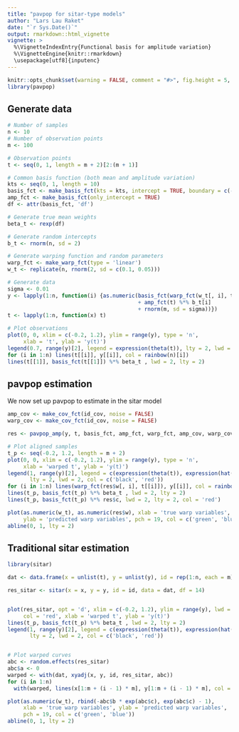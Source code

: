 ```yaml
---
title: "pavpop for sitar-type models"
author: "Lars Lau Raket"
date: "`r Sys.Date()`"
output: rmarkdown::html_vignette
vignette: >
  %\VignetteIndexEntry{Functional basis for amplitude variation}
  %\VignetteEngine{knitr::rmarkdown}
  \usepackage[utf8]{inputenc}
---
```

```r
knitr::opts_chunk$set(warning = FALSE, comment = "#>", fig.height = 5, fig.width = 7)
library(pavpop)
```

## Generate data

```r
# Number of samples
n <- 10 
# Number of observation points
m <- 100 

# Observation points
t <- seq(0, 1, length = m + 2)[2:(m + 1)] 

# Common basis function (both mean and amplitude variation)
kts <- seq(0, 1, length = 10)
basis_fct <- make_basis_fct(kts = kts, intercept = TRUE, boundary = c(-0.2, 1.2))
amp_fct <- make_basis_fct(only_intercept = TRUE)
df <- attr(basis_fct, 'df')

# Generate true mean weights 
beta_t <- rexp(df)

# Generate random intercepts
b_t <- rnorm(n, sd = 2)

# Generate warping function and random parameters
warp_fct <- make_warp_fct(type = 'linear')
w_t <- replicate(n, rnorm(2, sd = c(0.1, 0.05)))

# Generate data
sigma <- 0.01
y <- lapply(1:n, function(i) {as.numeric(basis_fct(warp_fct(w_t[, i], t)) %*% beta_t 
                                         + amp_fct(t) %*% b_t[i] 
                                         + rnorm(m, sd = sigma))}) 
t <- lapply(1:n, function(x) t)

# Plot observations
plot(0, 0, xlim = c(-0.2, 1.2), ylim = range(y), type = 'n', 
     xlab = 't', ylab = 'y(t)')
legend(0.7, range(y)[2], legend = expression(theta(t)), lty = 2, lwd = 2)
for (i in 1:n) lines(t[[i]], y[[i]], col = rainbow(n)[i])
lines(t[[1]], basis_fct(t[[1]]) %*% beta_t , lwd = 2, lty = 2)
```

## pavpop estimation

We now set up pavpop to estimate in the sitar model
```r
amp_cov <- make_cov_fct(id_cov, noise = FALSE)
warp_cov <- make_cov_fct(id_cov, noise = FALSE)

res <- pavpop_amp(y, t, basis_fct, amp_fct, warp_fct, amp_cov, warp_cov, iter = c(10, 10))

# Plot aligned samples
t_p <- seq(-0.2, 1.2, length = m + 2)
plot(0, 0, xlim = c(-0.2, 1.2), ylim = range(y), type = 'n', 
     xlab = 'warped t', ylab = 'y(t)')
legend(1, range(y)[2], legend = c(expression(theta(t)), expression(hat(theta)(t))), 
       lty = 2, lwd = 2, col = c('black', 'red'))
for (i in 1:n) lines(warp_fct(res$w[, i], t[[i]]), y[[i]], col = rainbow(n)[i])
lines(t_p, basis_fct(t_p) %*% beta_t , lwd = 2, lty = 2)
lines(t_p, basis_fct(t_p) %*% res$c, lwd = 2, lty = 2, col = 'red')

plot(as.numeric(w_t), as.numeric(res$w), xlab = 'true warp variables', 
     ylab = 'predicted warp variables', pch = 19, col = c('green', 'blue'))
abline(0, 1, lty = 2)
```

## Traditional sitar estimation

```r
library(sitar)

dat <- data.frame(x = unlist(t), y = unlist(y), id = rep(1:n, each = m))

res_sitar <- sitar(x = x, y = y, id = id, data = dat, df = 14)


plot(res_sitar, opt = 'd', xlim = c(-0.2, 1.2), ylim = range(y), lwd = 2, lty = 2, 
     col = 'red', xlab = 'warped t', ylab = 'y(t)')
lines(t_p, basis_fct(t_p) %*% beta_t , lwd = 2, lty = 2)
legend(1, range(y)[2], legend = c(expression(theta(t)), expression(hat(theta)(t))), 
       lty = 2, lwd = 2, col = c('black', 'red'))


# Plot warped curves
abc <- random.effects(res_sitar)
abc$a <- 0
warped <- with(dat, xyadj(x, y, id, res_sitar, abc))
for (i in 1:n) 
  with(warped, lines(x[1:m + (i - 1) * m], y[1:m + (i - 1) * m], col = rainbow(n)[i]))

plot(as.numeric(w_t), rbind(-abc$b * exp(abc$c), exp(abc$c) - 1), 
     xlab = 'true warp variables', ylab = 'predicted warp variables', 
     pch = 19, col = c('green', 'blue'))
abline(0, 1, lty = 2)
```
